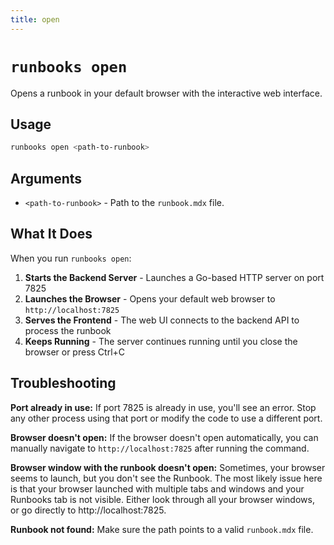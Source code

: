 ```yaml
---
title: open
---
```


# `runbooks open`

Opens a runbook in your default browser with the interactive web interface.

## Usage

```bash
runbooks open <path-to-runbook>
```

## Arguments

- `<path-to-runbook>` - Path to the `runbook.mdx` file.

## What It Does

When you run `runbooks open`:

1. **Starts the Backend Server** - Launches a Go-based HTTP server on port 7825
2. **Launches the Browser** - Opens your default web browser to `http://localhost:7825`
3. **Serves the Frontend** - The web UI connects to the backend API to process the runbook
4. **Keeps Running** - The server continues running until you close the browser or press Ctrl+C

## Troubleshooting

**Port already in use:**
If port 7825 is already in use, you'll see an error. Stop any other process using that port or modify the code to use a different port.

**Browser doesn't open:**
If the browser doesn't open automatically, you can manually navigate to `http://localhost:7825` after running the command.

**Browser window with the runbook doesn't open:**
Sometimes, your browser seems to launch, but you don't see the Runbook. The most likely issue here is that your browser launched with multiple tabs and windows and your Runbooks tab is not visible. Either look through all your browser windows, or go directly to http://localhost:7825.

**Runbook not found:**
Make sure the path points to a valid `runbook.mdx` file.

